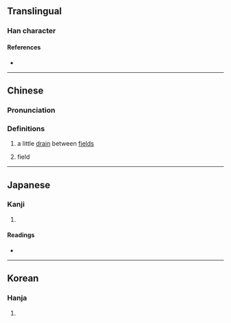 {{character info/new}}
==Translingual==

===Han character===
{{Han char|rn=102|rad=田|as=04|sn=9|four=63034|canj=WIK|ids=⿰田犬}}

====References====
* {{Han ref|kx=0760.200|dkj=21777|dj=1170.130|hdz=42532.010|uh=754E|ud=30030|bh=ACCA|bd=44234}}

----

==Chinese==
{{zh-forms|alt=甽,𡿨}}

===Pronunciation===
{{zh-pron
|m=quǎn
|c=hyun2
|mc=y
|oc=y
|cat=n
}}

===Definitions===
{{zh-hanzi}}
# a little [[drain]] between [[field]]s
# {{n-g|(Used in {{zh-l|畎畝}})}} field

----

==Japanese==

===Kanji===
{{ja-kanji|grade=|rs=田04}}

# {{defn|lang=ja|sort=田04}}

====Readings====
* {{ja-readings|on=[[けん]] (ken), [[てい]] (tei), [[きょう]] (kyō)|kun=[[みぞ]] (mizo)|nanori=}}

----

==Korean==

===Hanja===
{{ko-hanja|hangeul=견|eumhun=|rv=gyeon|mr=kyŏn|y=kyen}}

# {{defn|lang=ko|sort=田04}}